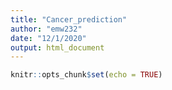 ```yaml
---
title: "Cancer_prediction"
author: "emw232"
date: "12/1/2020"
output: html_document
---
```


```r
knitr::opts_chunk$set(echo = TRUE)
```

